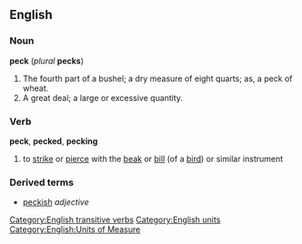 ==English==
===Noun===
'''peck''' (''plural'' '''pecks''')

#The fourth part of a bushel; a dry measure of eight quarts; as, a peck of wheat.
#A great deal; a large or excessive quantity.

===Verb===
'''peck''', '''pecked''', '''pecking'''

#to [[strike]] or [[pierce]] with the [[beak]] or [[bill]] (of a [[bird]]) or similar instrument

===Derived terms===
*[[peckish]] ''adjective''

[[Category:English transitive verbs]]
[[Category:English units]]
[[Category:English:Units of Measure]]